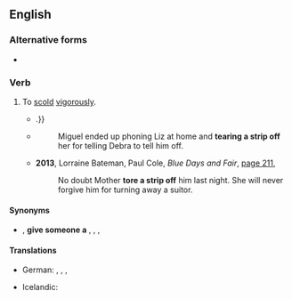==English==

===Alternative forms===
* {{l|en|tear strips off someone}}

===Verb===
{{head|en|verb}}

# {{lb|en|slang}} To [[scold]] [[vigorous]]ly.
#* {{quote-text|year=1952|author=New Zealand Parliament|title=Parliamentary Debates|volume=295|page=116|url=https://books.google.com.au/books?id=To0LAQAAIAAJ&q=%22tear+a+strip+off%22%7C%22tears+a+strip+off%22%7C%22tearing+a+strip+off%22%7C%22tore+a+strip+off%22&dq=%22tear+a+strip+off%22%7C%22tears+a+strip+off%22%7C%22tearing+a+strip+off%22%7C%22tore+a+strip+off%22&hl=en&sa=X&ved=0ahUKEwithJO32-_OAhUEsJQKHRjRDR8Q6AEIaTAN|passage=Last night the honourable member for Miramar was going to '''tear a strip off''' the Minister of Works;{{...}}.}}
#* {{quote-text|year=2012|author=Kimberley Rose Dawson|title=Carousel: The Relapse: Spinning Out of Control|page=260|url=https://books.google.com.au/books?id=ISPHy9SqJMUC&pg=PA260&dq=%22tear+a+strip+off%22%7C%22tears+a+strip+off%22%7C%22tearing+a+strip+off%22%7C%22tore+a+strip+off%22&hl=en&sa=X&ved=0ahUKEwithJO32-_OAhUEsJQKHRjRDR8Q6AEIUzAJ#v=onepage&q=%22tear%20a%20strip%20off%22%7C%22tears%20a%20strip%20off%22%7C%22tearing%20a%20strip%20off%22%7C%22tore%20a%20strip%20off%22&f=false|passage=But before Debra went out the door behind her she proceeded to '''tear a strip off''' both Miguel and Anna Maria.}}
#*: Miguel ended up phoning Liz at home and '''tearing a strip off''' her for telling Debra to tell him off.
#* '''2013''', Lorraine Bateman, Paul Cole, ''Blue Days and Fair'', [https://books.google.com.au/books?id=iTXNAQAAQBAJ&pg=PA211&dq=%22tear+a+strip+off%22%7C%22tears+a+strip+off%22%7C%22tearing+a+strip+off%22%7C%22tore+a+strip+off%22&hl=en&sa=X&ved=0ahUKEwithJO32-_OAhUEsJQKHRjRDR8Q6AEIRjAH#v=onepage&q=%22tear%20a%20strip%20off%22%7C%22tears%20a%20strip%20off%22%7C%22tearing%20a%20strip%20off%22%7C%22tore%20a%20strip%20off%22&f=false page 211],
#*: No doubt Mother '''tore a strip off''' him last night. She will never forgive him for turning away a suitor.

====Synonyms====
* {{sense|scold vigorously}} {{l|en|excoriate}}, '''give someone a''' {{l|en|dressing-down|}}, {{l|en|haul or rake someone over the coals}}, {{l|en|read someone the riot act}}, {{l|en|tell off|tell someone off}}

====Translations====
{{trans-top|scold vigorously}}
* German: {{t|de|[[heftig]] [[beschimpfen]]}}, {{t|de|ordentlich die Meinung sagen}}, {{t+|de|eine Standpauke halten}}, {{t|de|herunterputzen}}
{{trans-mid}}
* Icelandic: {{t|is|úthúða}}
{{trans-bottom}}